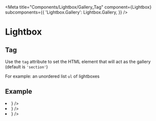 

<Meta
  title="Components/Lightbox/Gallery_Tag"
  component={Lightbox}
  subcomponents={{
    'Lightbox.Gallery': Lightbox.Gallery,
  }}
/>

# Lightbox

## Tag

Use the `tag` attribute to set the HTML element that will act as the gallery (default is `'section'`)

For example: an unordered list `ul` of lightboxes

## Example

<Canvas>
  <Lightbox.Gallery tag="ul">
    <li>
      <Lightbox
        title="Example lightbox 1"
        src="https://media.npr.org/assets/img/2021/08/11/gettyimages-1279899488_wide-e28def62c2d01ee6368d9aa312c68998415b5e72-s1100-c50.jpg"
        children={
          <img
            src="https://media.npr.org/assets/img/2021/08/11/gettyimages-1279899488_wide-e28def62c2d01ee6368d9aa312c68998415b5e72-s1100-c50.jpg"
            height="300px"
          />
        }
      />
    </li>
    <li>
      <Lightbox
        title="Example lightbox 2"
        src="https://encrypted-tbn0.gstatic.com/images?q=tbn:ANd9GcSTJh5kgOqt5xacw9IhGakSqpdNDcvjhq6qiLGcfEu-u2Q8OeazkXIh_tLZx0F0ue5eGIk&usqp=CAU"
        children={
          <img src="https://encrypted-tbn0.gstatic.com/images?q=tbn:ANd9GcSTJh5kgOqt5xacw9IhGakSqpdNDcvjhq6qiLGcfEu-u2Q8OeazkXIh_tLZx0F0ue5eGIk&usqp=CAU" />
        }
      />
    </li>
    <li>
      <Lightbox
        title="Example lightbox 3"
        src="https://www.fearfreehappyhomes.com/wp-content/uploads/2020/08/shutterstock_707431309-e1554172878508.jpg"
        children={
          <img
            src="https://www.fearfreehappyhomes.com/wp-content/uploads/2020/08/shutterstock_707431309-e1554172878508.jpg"
            height="300px"
          />
        }
      />
    </li>
  </Lightbox.Gallery>
</Canvas>
